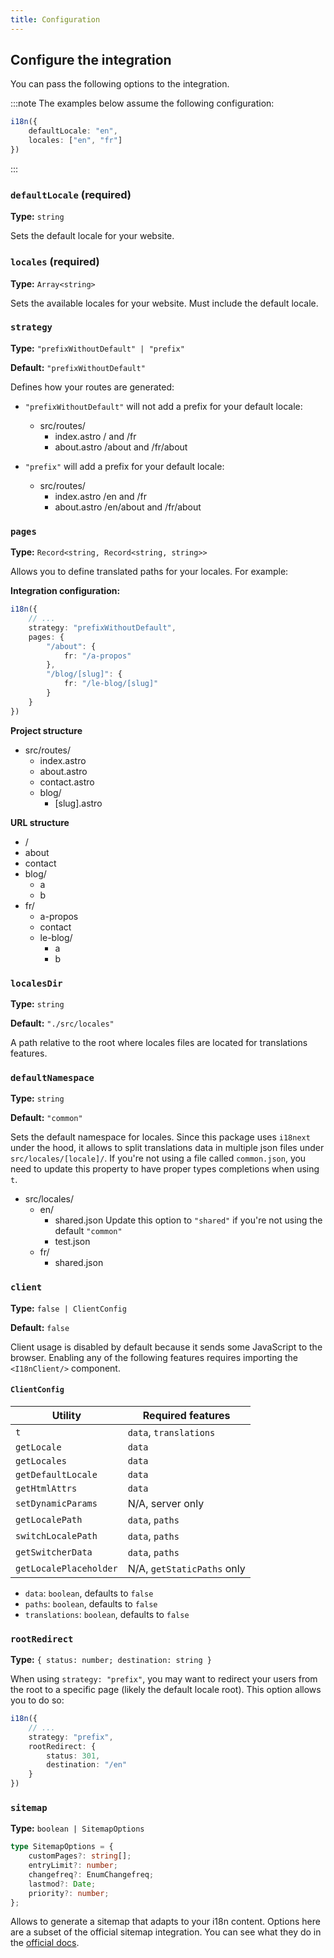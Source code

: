 ```yaml
---
title: Configuration
---
```



## Configure the integration

You can pass the following options to the integration.

:::note
The examples below assume the following configuration:

```ts showLineNumbers=false
i18n({
    defaultLocale: "en",
    locales: ["en", "fr"]
})
```
:::

### `defaultLocale` (required)

**Type:** `string`

Sets the default locale for your website.

### `locales` (required)

**Type:** `Array<string>`

Sets the available locales for your website. Must include the default locale.

### `strategy`

**Type:** `"prefixWithoutDefault" | "prefix"`

**Default:** `"prefixWithoutDefault"`

Defines how your routes are generated:
- `"prefixWithoutDefault"` will not add a prefix for your default locale:

    <FileTree>

    - src/routes/
        - index.astro / and /fr
        - about.astro /about and /fr/about

    </FileTree>

- `"prefix"` will add a prefix for your default locale:

    <FileTree>

    - src/routes/
        - index.astro /en and /fr
        - about.astro /en/about and /fr/about

    </FileTree>

### `pages`

**Type:** `Record<string, Record<string, string>>`

Allows you to define translated paths for your locales. For example:

**Integration configuration:**

```ts
i18n({
    // ...
    strategy: "prefixWithoutDefault",
    pages: {
        "/about": {
            fr: "/a-propos"
        },
        "/blog/[slug]": {
            fr: "/le-blog/[slug]"
        }
    }
})
```

**Project structure**

<FileTree>

- src/routes/
    - index.astro
    - about.astro
    - contact.astro
    - blog/
        - [slug].astro

</FileTree>

**URL structure**

<FileTree>

- /
- about
- contact
- blog/
    - a
    - b
- fr/
    - a-propos
    - contact
    - le-blog/
        - a
        - b

</FileTree>

### `localesDir`

**Type:** `string`

**Default:** `"./src/locales"`

A path relative to the root where locales files are located for translations features.

### `defaultNamespace`

**Type:** `string`

**Default:** `"common"`

Sets the default namespace for locales. Since this package uses `i18next` under the hood, it allows to split
translations data in multiple json files under `src/locales/[locale]/`. If you're not using a file called `common.json`,
you need to update this property to have proper types completions when using `t`.

<FileTree>

- src/locales/
    - en/
        - shared.json Update this option to `"shared"` if you're not using the default `"common"`
        - test.json
    - fr/
        - shared.json

</FileTree>

### `client`

**Type:** `false | ClientConfig`

**Default:** `false`

Client usage is disabled by default because it sends some JavaScript to the browser.
Enabling any of the following features requires importing the `<I18nClient/>` component.

#### `ClientConfig`

| Utility                | Required features          |
|------------------------|----------------------------|
| `t`                    | `data`, `translations`     |
| `getLocale`            | `data`                     |
| `getLocales`           | `data`                     |
| `getDefaultLocale`     | `data`                     |
| `getHtmlAttrs`         | `data`                     |
| `setDynamicParams`     | N/A, server only           |
| `getLocalePath`        | `data`, `paths`            |
| `switchLocalePath`     | `data`, `paths`            |
| `getSwitcherData`      | `data`, `paths`            |
| `getLocalePlaceholder` | N/A, `getStaticPaths` only |

- `data`: `boolean`, defaults to `false`
- `paths`: `boolean`, defaults to `false`
- `translations`: `boolean`, defaults to `false`

### `rootRedirect`

**Type:** `{ status: number; destination: string }`

When using `strategy: "prefix"`, you may want to redirect your users from the root
to a specific page (likely the default locale root). This option allows you to do so:

```ts
i18n({
    // ...
    strategy: "prefix",
    rootRedirect: {
        status: 301,
        destination: "/en"
    }
})
```

### `sitemap`

**Type:** `boolean | SitemapOptions`

```ts
type SitemapOptions = {
    customPages?: string[];
    entryLimit?: number;
    changefreq?: EnumChangefreq;
    lastmod?: Date;
    priority?: number;
};
```

Allows to generate a sitemap that adapts to your i18n content. Options here
are a subset of the official sitemap integration. You can see what they do in
the [official docs](https://docs.astro.build/en/guides/integrations-guide/sitemap/#configuration).